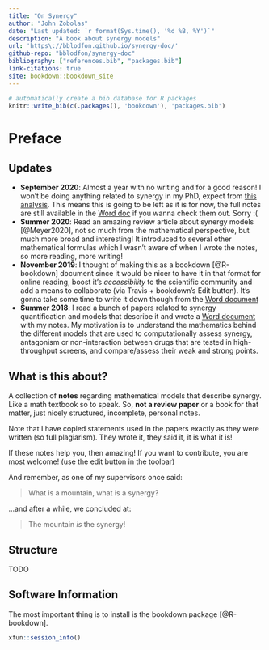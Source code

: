 ```yaml
---
title: "On Synergy"
author: "John Zobolas"
date: "Last updated: `r format(Sys.time(), '%d %B, %Y')`"
description: "A book about synergy models"
url: 'https\://bblodfon.github.io/synergy-doc/'
github-repo: "bblodfon/synergy-doc"
bibliography: ["references.bib", "packages.bib"]
link-citations: true
site: bookdown::bookdown_site
---
```


```r
# automatically create a bib database for R packages
knitr::write_bib(c(.packages(), 'bookdown'), 'packages.bib')
```

# Preface {-}

## Updates {-}

- **September 2020**: Almost a year with no writing and for a good reason! I won't be doing anything related to synergy in my PhD, expect from [this analysis](https://druglogics.github.io/sintef-obs-synergies/).
This means this is going to be left as it is for now, the full notes are still available in the [Word doc](https://github.com/bblodfon/synergy-doc/blob/master/notes_synergy.docx) if you wanna check them out.
Sorry :(
- **Summer 2020**: Read an amazing review article about synergy models [@Meyer2020], not so much from the mathematical perspective, but much more broad and interesting!
It introduced to several other mathematical formulas which I wasn't aware of when I wrote the notes, so more reading, more writing!
- **November 2019**: I thought of making this as a bookdown [@R-bookdown] document since it would be nicer to have it in that format for online reading, boost it's *accessibility* to the scientific community and add a means to collaborate (via Travis + bookdown's Edit button).
It's gonna take some time to write it down though from the [Word document](https://github.com/bblodfon/synergy-doc/blob/master/notes_synergy.docx)
- **Summer 2018**: I read a bunch of papers related to synergy quantification and models that describe it and wrote a [Word document](https://github.com/bblodfon/synergy-doc/blob/master/notes_synergy.docx) with my notes. 
My motivation is to understand the mathematics behind the different models that are used to computationally assess synergy, antagonism or non-interaction between drugs that are tested in high-throughput screens, and compare/assess their weak and strong points.

## What is this about? {-}

A collection of **notes** regarding mathematical models that describe synergy.
Like a math textbook so to speak.
So, **not a review paper** or a book for that matter, just nicely structured, incomplete, personal notes.

Note that I have copied statements used in the papers exactly as they were written (so full plagiarism). 
They wrote it, they said it, it is what it is!

If these notes help you, then amazing!
If you want to contribute, you are most welcome! (use the edit button in the toolbar)

And remember, as one of my supervisors once said:

> What is a mountain, what is a synergy?

...and after a while, we concluded at:

> The mountain *is* the synergy!

## Structure {-}

TODO

## Software Information {-}

The most important thing is to install is the bookdown package [@R-bookdown]. 

```r
xfun::session_info()
```